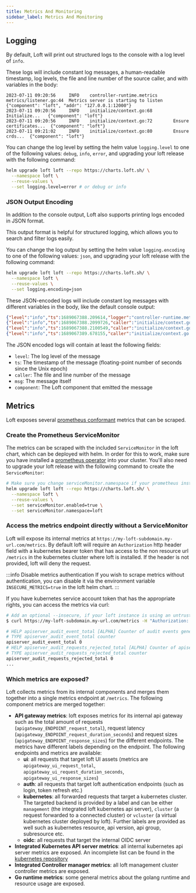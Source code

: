 ```yaml
---
title: Metrics And Monitoring
sidebar_label: Metrics And Monitoring
---
```


## Logging

By default, Loft will print out structured logs to the console with a log level of `info`.

These logs will include constant log messages, a human-readable timestamp, log levels, the file and line number of the source caller, and with variables in the body:

```text
2023-07-11 09:20:56     INFO    controller-runtime.metrics      metrics/listener.go:44  Metrics server is starting to listen    {"component": "loft", "addr": "127.0.0.1:12000"}
2023-07-11 09:20:56     INFO    initialize/context.go:68        Initialize...   {"component": "loft"}
2023-07-11 09:20:56     INFO    initialize/context.go:72        Ensure certificates...  {"component": "loft"}
2023-07-11 09:21:02     INFO    initialize/context.go:80        Ensure crds...  {"component": "loft"}
```

You can change the log level by setting the helm value `logging.level` to one of the following values: `debug`, `info`, `error`, and upgrading your loft release with the following command:

```bash
helm upgrade loft loft --repo https://charts.loft.sh/ \
  --namespace loft \
  --reuse-values \
  --set logging.level=error # or debug or info
```

### JSON Output Encoding

In addition to the console output, Loft also supports printing logs encoded in JSON format.

This output format is helpful for structured logging, which allows you to search and filter logs easily.

You can change the log output by setting the helm value `logging.encoding` to one of the following values: `json`, and upgrading your loft release with the following command:

```bash
helm upgrade loft loft --repo https://charts.loft.sh/ \
  --namespace loft \
  --reuse-values \
  --set logging.encoding=json
```

These JSON-encoded logs will include constant log messages with different variables in the body, like the default console output:

```json
{"level":"info","ts":1689067388.209614,"logger":"controller-runtime.metrics","caller":"metrics/listener.go:44","msg":"Metrics server is starting to listen","component":"loft","addr":"127.0.0.1:12000"}
{"level":"info","ts":1689067388.2099726,"caller":"initialize/context.go:68","msg":"Initialize...","component":"loft"}
{"level":"info","ts":1689067388.2100549,"caller":"initialize/context.go:72","msg":"Ensure certificates...","component":"loft"}
{"level":"info","ts":1689067389.678155,"caller":"initialize/context.go:80","msg":"Ensure crds...","component":"loft"}
```

The JSON encoded logs will contain at least the following fields:

- `level`: The log level of the message
- `ts`: The timestamp of the message (floating-point number of seconds since the Unix epoch)
- `caller`: The file and line number of the message
- `msg`: The message itself
- `component`: The Loft component that emitted the message

## Metrics

Loft exposes several [prometheus conformant](https://prometheus.io/docs/practices/naming/) metrics that can be scraped.

### Create the Prometheus ServiceMonitor

The metrics can be scraped with the included `ServiceMonitor` in the loft chart, which can be deployed with helm. In order for this to work, make sure you have installed a [prometheus operator](https://github.com/prometheus-operator/prometheus-operator) into your cluster. You'll also need to upgrade your loft release with the following command to create the `ServiceMonitor`:

```bash
# Make sure you change serviceMonitor.namespace if your prometheus installation requires this.
helm upgrade loft loft --repo https://charts.loft.sh/ \
  --namespace loft \
  --reuse-values \
  --set serviceMonitor.enabled=true \
  --set serviceMonitor.namespace=loft
```

### Access the metrics endpoint directly without a ServiceMonitor

Loft will expose its internal metrics at `https://my-loft-subdomain.my-url.com/metrics`.
By default loft will require an `Authorization` http header field with a kubernetes bearer token that has access to the non resource url `/metrics` in the kubernetes cluster where loft is installed.
If the header is not provided, loft will deny the request.

:::info Disable metrics authentication
If you wish to scrape metrics without authentication, you can disable it via the environment variable `INSECURE_METRICS=true` in the loft helm chart.
:::

If you have kubernetes service account token that has the appropriate rights, you can access the metrics via curl:

```bash
# Add an optional --insecure, if your loft instance is using an untrusted certificate
$ curl https://my-loft-subdomain.my-url.com/metrics -H "Authorization: Bearer eyJhbGci..."

# HELP apiserver_audit_event_total [ALPHA] Counter of audit events generated and sent to the audit backend.
# TYPE apiserver_audit_event_total counter
apiserver_audit_event_total 0
# HELP apiserver_audit_requests_rejected_total [ALPHA] Counter of apiserver requests rejected due to an error in audit logging backend.
# TYPE apiserver_audit_requests_rejected_total counter
apiserver_audit_requests_rejected_total 0
...
```

### Which metrics are exposed?

Loft collects metrics from its internal components and merges them together into a single metrics endpoint at `/metrics`. The following component metrics are merged together:

- **API gateway metrics**: loft exposes metrics for its internal api gateway such as the total amount of requests (`apigateway_ENDPOINT_request_total`), request latency (`apigateway_ENDPOINT_request_duration_seconds`) and request sizes (`apigateway_ENDPOINT_response_sizes`) for the different endpoints. The metrics have different labels depending on the endpoint. The following endpoints and metrics are available:
  - **ui**: all requests that target loft UI assets (metrics are `apigateway_ui_request_total`, `apigateway_ui_request_duration_seconds`, `apigateway_ui_response_sizes`)
  - **auth**: all requests that target loft authentication endpoints (such as login, token refresh etc.)
  - **kubernetes**: all forwarded requests that target a kubernetes cluster. The targeted backend is provided by a label and can be either `management` (the integrated loft kubernetes api server), `cluster` (a request forwarded to a connected cluster) or `vcluster` (a virtual kubernetes cluster deployed by loft). Further labels are provided as well such as kubernetes resource, api version, api group, subresource etc.
  - **oidc**: all requests that target the internal OIDC server
- **Integrated Kubernetes API server metrics**: all internal kubernetes api server metrics are exposed. An incomplete list can be found in the [kubernetes repository](https://github.com/kubernetes/apiserver/blob/master/pkg/endpoints/metrics/metrics.go)
- **Integrated Controller manager metrics**: all loft management cluster controller metrics are exposed.
- **Go runtime metrics**: some general metrics about the golang runtime and resource usage are exposed.
